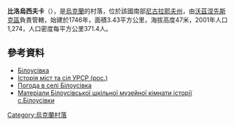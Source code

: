 {{coord|47|25|10|N|31|31|53|E|scale:100000|display=title}}

'''比洛烏西夫卡'''（{{lang-uk|Білоусівка}}），是[[烏克蘭|烏克蘭]]的村落，位於該國南部[[尼古拉耶夫州|尼古拉耶夫州]]，由[[沃茲涅先斯克區|沃茲涅先斯克區]]負責管轄，始建於1746年，面積3.43平方公里，海拔高度47米，2001年人口1,274，人口密度每平方公里371.4人。

==參考資料==
* [http://w1.c1.rada.gov.ua/pls/z7502/A005?rdat1=17.11.2011&rf7571=22098 Білоусівка]{{dead link|date=2018年3月 |bot=InternetArchiveBot |fix-attempted=yes }}
* [https://web.archive.org/web/20120217153928/http://www.igsu.org.ua/Nikolaevskaja.obl/Voznesenskij.rajon/Belousovka.html Історія міст та сіл УРСР (рос.)]
* [http://weather.in.ua/ua/nikolaevskaja/1358 Погода в селі Білоусівка] {{Wayback|url=http://weather.in.ua/ua/nikolaevskaja/1358 |date=20161104085039 }}
* [http://bilousivskashkola.wix.com/bilousivka#!blank/xhxj9 Матеріали Білоусівської шкільної музейної кімнати історії с.Білоусівки] {{Wayback|url=http://bilousivskashkola.wix.com/bilousivka#!blank/xhxj9 |date=20160304223532 }}

{{Ukraine-geo-stub}}
[[Category:烏克蘭村落|Category:烏克蘭村落]]